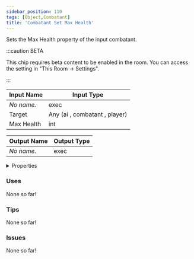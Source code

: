 ```yaml
---
sidebar_position: 110
tags: [Object,Combatant]
title: 'Combatant Set Max Health'
---
```


Sets the Max Health property of the input combatant.

:::caution BETA

This chip requires beta content to be enabled in the room. You can access the setting in "This Room -> Settings".

:::


<EsbSvg />

| Input Name | Input Type |
|-----------|-----------|
| *No name.* | exec |
| Target | Any (ai , combatant , player) |
| Max Health | int |

| Output Name | Output Type |
|-----------|-----------|
| *No name.* | exec |


<details>
  <summary>Properties</summary>
  <div>
    <div>
    <table>
      <thead>
        <tr>
          <th>Is beta required?</th>
          <th>✅</th>
        </tr>
        <tr>
          <th>Is this chip a trolling risk?</th>
          <th>❌</th>
        </tr>
        <tr>
          <th>Is this chip a role assignment risk?</th>
          <th>❌</th>
        </tr>
        <tr>
          <th>Chip UUID</th>
          <th>82f71bcc-5e83-4825-8306-6a2bb2a296dd</th>
        </tr>
      </thead>
    </table>
    </div>
  </div>
</details>

### Uses

None so far!

### Tips

None so far!

### Issues

None so far!